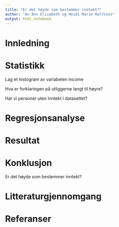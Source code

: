 ```yaml
---
title: "Er det høyde som bestemmer inntekt?"
author: "Av Ann Elisabeth og Heidi Marie Rolfsnes"
output: html_notebook
---
```


# Innledning 

# Statistikk 

Lag et histogram av variabelen income

Hva er forklaringen på utliggerne langt til høyre?

Har vi personer uten inntekt i datasettet?

# Regresjonsanalyse 

# Resultat

# Konklusjon 

Er det høyde som bestemmer inntekt?

# Litteraturgjennomgang 

# Referanser 
